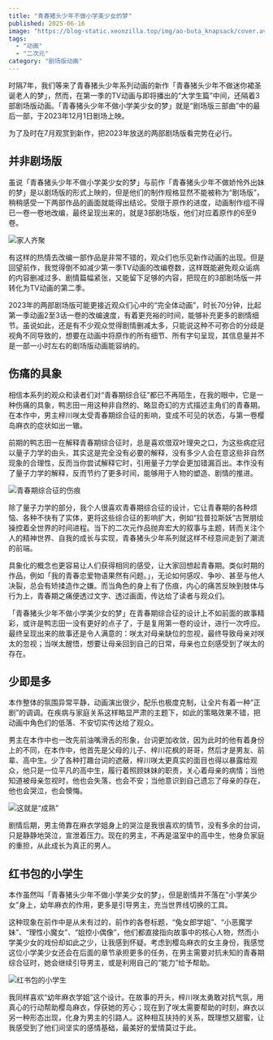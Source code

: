```yaml
---
title: "青春猪头少年不做小学美少女的梦"
published: 2025-06-16
image: "https://blog-static.xeonzilla.top/img/ao-buta_knapsack/cover.avif"
tags: 
  - "动画"
  - "二次元"
category: "剧场版动画"
---
```

时隔7年，我们等来了青春猪头少年系列动画的新作「青春猪头少年不做迷你裙圣诞老人的梦」，然而，在第一季的TV动画与即将播出的“大学生篇”中间，还隔着3部剧场版动画。「青春猪头少年不做小学美少女的梦」就是“剧场版三部曲”中的最后一部，于2023年12月1日剧场上映。

为了及时在7月观赏到新作，把2023年放送的两部剧场版看完势在必行。

## 并非剧场版
虽说「青春猪头少年不做小学美少女的梦」与前作「青春猪头少年不做娇怜外出妹的梦」是以剧场版的形式上映的，但是他们的制作规格显然不能被称为“剧场版”，稍稍感受一下两部作品的画面就能得出结论。受限于原作的进度，动画制作组不得已一卷一卷地改编，最终呈现出来的，就是3部剧场版，他们对应着原作的6至9卷。

![家人齐聚](https://blog-static.xeonzilla.top/img/ao-buta_knapsack/01.avif "家人齐聚")

有这样的热情去改编一部作品是非常不错的，观众们也乐见新作动画的出现。但是回望前作，我觉得倒不如减少第一季TV动画的改编卷数，这样既能避免观众诟病的内容删减过多、剧情篇幅紧张，又能留下足够的内容，把现在的3部剧场版一并转化为TV动画的第二季。

2023年的两部剧场版可能更接近观众们心中的“完全体动画”，时长70分钟，比起第一季动画2至3话一卷的改编速度，有着更充裕的时间，能够补充更多的剧情细节。虽说如此，还是有不少观众觉得剧情删减太多，只能说这种不可弥合的分歧是视角不同导致的，想要在动画中将原作的所有细节、所有字句呈现，其信息量并不是一部一小时左右的剧场版动画能容纳的。

## 伤痛的具象
相信本系列的观众和读者们对“青春期综合征”都已不再陌生，在我的眼中，它是一种伤痛的具象，鸭志田一用这种非自然的、略显奇幻的方式描述主角们的青春期。在本作中，男主梓川咲太受青春期综合征的影响，变成不可见的状态，与第一卷樱岛麻衣的症状如出一辙。

前期的鸭志田一在解释青春期综合征时，总是喜欢借双叶理央之口，为这些病症冠以量子力学的由头，其实这是完全没有必要的解释，没有多少人会在意这些非自然现象的合理性，反而当你尝试解释它时，引用量子力学会更加错漏百出。本作没有了量子力学的解释，反而节约了更多时间，能够用于人物的塑造、剧情的推进。

![青春期综合征的伤痕](https://blog-static.xeonzilla.top/img/ao-buta_knapsack/02.avif "青春期综合征的伤痕")

除了量子力学的部分，我个人很喜欢青春期综合征的设计，它让青春期的各种烦恼、各种不快有了实体，更将这些综合征的影响扩大，例如“拉普拉斯妖”古贺朋绘操控着全世界的时间进程。当下的二次元作品抛弃宏大的叙事与主题，转而关注个人的精神世界、自我的成长与实现，青春猪头少年系列就这样不经意间走到了潮流的前端。

具象化的概念也更容易让人们获得相同的感受，让大家回想起青春期。类似时期的作品，例如「我的青春恋爱物语果然有问题。」，无论如何感叹、争吵、甚至与他人决裂，总会有矫揉造作之嫌。而当角色的身上有了伤痕，内心的痛苦反映到肢体与行为上，青春期之痛便透过文字、透过画面，传达给了读者与观众们。

「青春猪头少年不做小学美少女的梦」在青春期综合征的设计上不如前面的故事精彩，或许是鸭志田一没有更好的点子了，于是复用第一卷的设计，进行一次呼应。最终呈现出来的故事还是令人满意的：咲太对母亲缺位的忽视，最终导致母亲对咲太的忽视；当咲太醒悟，想要让母亲回到自己的日常，母亲也立刻感受到了咲太的存在。

## 少即是多
本作整体的氛围异常平静，动画演出很少，配乐也极度克制，让全片有着一种“正剧”的调调。在疾病与家庭关系这样略显严肃的主题下，如此的策略效果不错，把动画中角色们的低落、不安切实传达给了观众。

男主在本作中也一改先前油嘴滑舌的形象，台词更加收敛，因为此时的他有着身份上的不同，在本作中，他首先是父母的儿子、梓川花枫的哥哥，然后才是男友、前辈、高中生。少了各种打趣台词的遮蔽，梓川咲太更真实的面目也得以暴露给观众，他只是一位平凡的高中生，履行着照顾妹妹的职责，关心着母亲的病情；当他知道被母亲忽视时，他也会失落，也会不安；当他意识到自己遗忘了母亲的存在，他也会哭泣，也会懊悔。

![这就是“成熟”](https://blog-static.xeonzilla.top/img/ao-buta_knapsack/03.avif "这就是“成熟”")

剧情后期，男主倚靠在麻衣学姐身上的哭泣是我很喜欢的情节，没有多余的台词，只是静静地哭泣，宣泄着压力。现在的男主，不再是温室中的高中生，他身负家庭的重担，从此成长为真正的男人。

## 红书包的小学生
本作虽然叫「青春猪头少年不做小学美少女的梦」，但是剧情并不落在“小学美少女”身上，幼年麻衣的作用，更多是引导男主，充当世界线切换的工具。

这种现象在前作中是从未有过的，前作的各卷标题，“兔女郎学姐”、“小恶魔学妹”、“理性小魔女”、“姐控小偶像”，他们都直接指向故事中的核心人物，然而小学美少女的戏份却如此之少，让我感到怀疑。考虑到樱岛麻衣的女主身份，我感觉这位小学美少女还会在后面的章节承担更多的任务，在男主需要对抗未知的青春期综合征时，她会继续引导男主，或是利用自己的“能力”给予帮助。

![红书包的小学生](https://blog-static.xeonzilla.top/img/ao-buta_knapsack/04.avif "红书包的小学生")

我同样喜欢“幼年麻衣学姐”这个设计。在故事的开头，梓川咲太勇敢对抗气氛，用真心的行动帮助樱岛麻衣，俘获她的芳心；现在到了咲太需要帮助的时刻，麻衣以另一种形态出现，化身为男主的引路人。这种相互扶持的关系，既理想又甜蜜，让我感受到了他们间坚实的感情基础，最美好的爱情莫过于此。